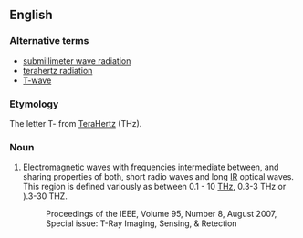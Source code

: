 ==English==
{{wikipedia}}

===Alternative terms===
*[[submillimeter wave radiation]]
*[[terahertz radiation]]
*[[T-wave]]

===Etymology===
The letter T- from [[terahertz|TeraHertz]] (THz).


===Noun===
{{en-noun}}

# {{engineering}} [[Electromagnetic wave]]s with frequencies intermediate between, and sharing properties of both, short radio waves and long [[IR]] optical waves.  This region is defined variously as between 0.1 - 10 [[THz]], 0.3-3 THz or ).3-30 THZ.
#:Proceedings of the IEEE, Volume 95, Number 8, August 2007, Special issue: T-Ray Imaging, Sensing, & Retection